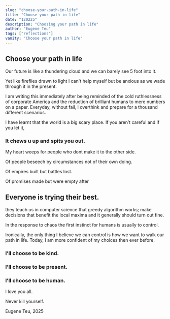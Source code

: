 ```yaml
---
slug: "choose-your-path-in-life"
title: "Choose your path in life"
date: "120225"
description: "Choosing your path in life"
author: "Eugene Teu"
tags: ["reflections"]
vanity: "Choose your path in life"
---
```


## Choose your path in life

Our future is like a thundering cloud and we can barely see 5 foot into it.

Yet like fireflies drawn to light I can't help myself but be anxious as we wade through it in the present.

I am writing this immediately after being reminded of the cold ruthlessness of corporate America and the reduction of brilliant humans to mere numbers on a paper.
Everyday, without fail, I overthink and prepare for a thousand different scenarios.

I have learnt that the world is a big scary place. If you aren’t careful and if you let it, 

### It chews u up and spits you out. 

My heart weeps for people who dont make it to the other side. 

Of people beseech by circumstances not of their own doing. 

Of empires built but battles lost. 

Of promises made but were empty after

##  Everyone is trying their best. 

they teach us in computer science that greedy algorithm works; make decisions that benefit the local maxima and it generally should turn out fine. 

In the response to chaos the first instinct for humans is usually to control.

Ironically, the only thing I believe we can control is how we want to walk our path in life. Today, I am more confident of my choices then ever before.

### I’ll choose to be kind. 

### I’ll choose to be present. 

### I’ll choose to be human.

I love you all. 

Never kill yourself.

Eugene Teu, 2025